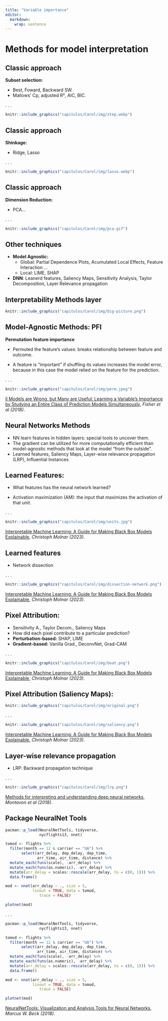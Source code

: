 ```yaml
---
title: "Variable importance"
editor: 
  markdown: 
    wrap: sentence
---
```


# Methods for model interpretation

## Classic approach

**Subset selection:**

-   Best, Foward, Backward SW.
-   Mallows' Cp, adjusted R², AIC, BIC.

. . .

```r
knitr::include_graphics("capitulos/Carol/img/step.webp")
```

## Classic approach

**Shinkage:**

-   Ridge, Lasso

. . .

```r
knitr::include_graphics("capitulos/Carol/img/lasso.webp")
```

## Classic approach

**Dimension Reduction:**

-   PCA...

. . .

```r
knitr::include_graphics("capitulos/Carol/img/pca.gif")
```

## Other techniques

-   **Model Agnostic:**
    -   Global: Partial Dependence Plots, Acumulated Local Effects, Feature Interaction ...
    -   Local: LIME, SHAP

-   **DNN**: Leanerd features, Saliency Maps, Sensitivity Analysis, Taylor Decomposition, Layer Relevance propagation

## Interpretability Methods layer


```r
knitr::include_graphics("capitulos/Carol/img/big-picture.png")
```



## Model-Agnostic Methods: PFI

**Permutation feature importance**

- Permuted the feature's values: breaks relationship between feature and outcome.

- A feature is "important" if shuffling its values increases the model error, because in this case the model relied on the feature for the prediction.


. . . 

```r
knitr::include_graphics("capitulos/Carol/img/perm.jpeg")
```

::: footer
[ll Models are Wrong, but Many are Useful: Learning a Variable's Importance by Studying an Entire Class of Prediction Models Simultaneously](https://arxiv.org/abs/1801.01489), *Fisher et al (2018)*.
::: 

## Neural Networks Methods

- NN learn features in hidden layers:  special tools to uncover them.
- The gradient can be utilized for more computationally efficient than model-agnostic methods that look at the model "from the outside".
- Learned features, Saliency Maps, Layer-wise relevance propagation (LRP), Influential Instances

## Learned Features: 

- What features has the neural network learned?

- Activation maximization (AM): the input that maximizes the activation of that unit.

. . . 

```r
knitr::include_graphics("capitulos/Carol/img/units.jpg")
```


::: footer
[Interpretable Machine Learning: A Guide for Making Black Box Models Explainable](https://christophm.github.io/interpretable-ml-book/), *Christoph Molnar (2023)*.
::: 

## Learned features

- Network dissection

. . . 

```r
knitr::include_graphics("capitulos/Carol/img/dissection-network.png")
```


::: footer
[Interpretable Machine Learning: A Guide for Making Black Box Models Explainable](https://christophm.github.io/interpretable-ml-book/), *Christoph Molnar (2023)*.
::: 

## Pixel Attribution: 

- Sensitivity A., Taylor Decom., Saliency Maps
- How did each pixel contribute to a particular prediction?
- **Perturbation-based:** SHAP, LIME
- **Gradient-based:** Vanilla Grad., DeconvNet, Grad-CAM

. . . 

```r
knitr::include_graphics("capitulos/Carol/img/boat.png")
```


::: footer
[Interpretable Machine Learning: A Guide for Making Black Box Models Explainable](https://christophm.github.io/interpretable-ml-book/), *Christoph Molnar (2023)*.
::: 
## Pixel Attribution (Saliency Maps): 

```r
knitr::include_graphics("capitulos/Carol/img/original.png")
```

. . . 

```r
knitr::include_graphics("capitulos/Carol/img/saliency.png")
```


::: footer
[Interpretable Machine Learning: A Guide for Making Black Box Models Explainable](https://christophm.github.io/interpretable-ml-book/), *Christoph Molnar (2023)*.
::: 
## Layer-wise relevance propagation

-  LRP: Backward propagation technique

. . . 

```r
knitr::include_graphics("capitulos/Carol/img/lrp.png")
```
 
::: footer
[Methods for interpreting and understanding deep neural networks](https://doi.org/10.1016/j.dsp.2017.10.011), *Montavon et al (2018)*.
:::


## Package NeuralNet Tools

```r
pacman::p_load(NeuralNetTools, tidyverse,
               nycflights13, nnet)

tomod <- flights %>% 
  filter(month == 12 & carrier == "UA") %>%
       select(arr_delay, dep_delay, dep_time, 
              arr_time, air_time, distance) %>% 
  mutate_each(funs(scale), -arr_delay) %>%
  mutate_each(funs(as.numeric), -arr_delay) %>%
  mutate(arr_delay = scales::rescale(arr_delay, to = c(0, 1))) %>%
  data.frame()

mod <- nnet(arr_delay ~ ., size = 5,
            linout = TRUE, data = tomod,
               trace = FALSE)

plotnet(mod)
```
. . . 

```r
pacman::p_load(NeuralNetTools, tidyverse,
               nycflights13, nnet)

tomod <- flights %>% 
  filter(month == 12 & carrier == "UA") %>%
       select(arr_delay, dep_delay, dep_time, 
              arr_time, air_time, distance) %>% 
  mutate_each(funs(scale), -arr_delay) %>%
  mutate_each(funs(as.numeric), -arr_delay) %>%
  mutate(arr_delay = scales::rescale(arr_delay, to = c(0, 1))) %>%
  data.frame()

mod <- nnet(arr_delay ~ ., size = 5,
            linout = TRUE, data = tomod,
               trace = FALSE)

plotnet(mod)
```


::: footer
[NeuralNetTools: Visualization and Analysis Tools for Neural Networks](doi: 10.18637/jss.v085.i11), *Marcus W. Beck (2018)*.
::: 
